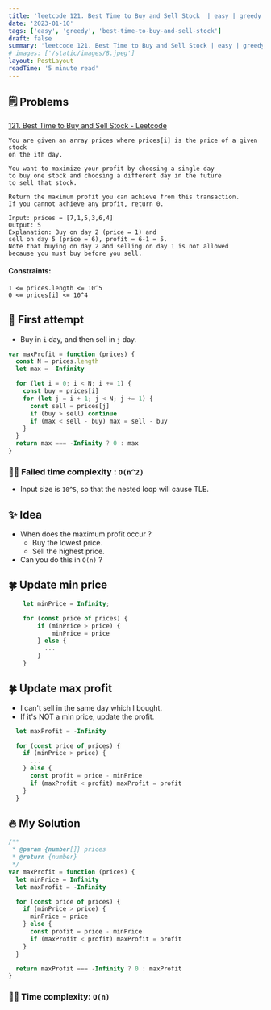 ```yaml
---
title: 'leetcode 121. Best Time to Buy and Sell Stock  | easy | greedy | javascript'
date: '2023-01-10'
tags: ['easy', 'greedy', 'best-time-to-buy-and-sell-stock']
draft: false
summary: 'leetcode 121. Best Time to Buy and Sell Stock | easy | greedy | javascript'
# images: ['/static/images/8.jpeg']
layout: PostLayout
readTime: '5 minute read'
---
```


## 🗒️ Problems

[121. Best Time to Buy and Sell Stock - Leetcode](https://leetcode.com/problems/best-time-to-buy-and-sell-stock/)

```
You are given an array prices where prices[i] is the price of a given stock
on the ith day.

You want to maximize your profit by choosing a single day
to buy one stock and choosing a different day in the future
to sell that stock.

Return the maximum profit you can achieve from this transaction.
If you cannot achieve any profit, return 0.
```

```
Input: prices = [7,1,5,3,6,4]
Output: 5
Explanation: Buy on day 2 (price = 1) and
sell on day 5 (price = 6), profit = 6-1 = 5.
Note that buying on day 2 and selling on day 1 is not allowed
because you must buy before you sell.
```

#### Constraints:

```
1 <= prices.length <= 10^5
0 <= prices[i] <= 10^4
```

## 🤔 First attempt

- Buy in `i` day, and then sell in `j` day.

```javascript
var maxProfit = function (prices) {
  const N = prices.length
  let max = -Infinity

  for (let i = 0; i < N; i += 1) {
    const buy = prices[i]
    for (let j = i + 1; j < N; j += 1) {
      const sell = prices[j]
      if (buy > sell) continue
      if (max < sell - buy) max = sell - buy
    }
  }
  return max === -Infinity ? 0 : max
}
```

### 🙅‍♂️ Failed time complexity : `O(n^2)`

- Input size is `10^5`, so that the nested loop will cause TLE.

## ✨ Idea

- When does the maximum profit occur ?
  - Buy the lowest price.
  - Sell the highest price.
- Can you do this in `O(n)` ?

## 🍀 Update min price

```javascript
    let minPrice = Infinity;

    for (const price of prices) {
        if (minPrice > price) {
            minPrice = price
        } else {
          ...
        }
    }
```

## 🍀 Update max profit

- I can't sell in the same day which I bought.
- If it's NOT a min price, update the profit.

```javascript
  let maxProfit = -Infinity

  for (const price of prices) {
    if (minPrice > price) {
      ...
    } else {
      const profit = price - minPrice
      if (maxProfit < profit) maxProfit = profit
    }
  }
```

## 🔥 My Solution

```javascript
/**
 * @param {number[]} prices
 * @return {number}
 */
var maxProfit = function (prices) {
  let minPrice = Infinity
  let maxProfit = -Infinity

  for (const price of prices) {
    if (minPrice > price) {
      minPrice = price
    } else {
      const profit = price - minPrice
      if (maxProfit < profit) maxProfit = profit
    }
  }

  return maxProfit === -Infinity ? 0 : maxProfit
}
```

### 🙆‍♂️ Time complexity: `O(n)`
